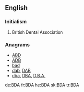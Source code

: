 ==English==

===Initialism===
{{head|en|initialism}}

# British Dental Association

===Anagrams===
* [[ABD#English|ABD]] 
* [[ADB#English|ADB]]
* [[bad#English|bad]]
* [[dab#English|dab]], [[DAB#English|DAB]]
* [[dba#English|dba]], [[DBA#English|DBA]], [[D.B.A.#English|D.B.A.]]

[[de:BDA]]
[[fr:BDA]]
[[he:BDA]]
[[sk:BDA]]
[[tr:BDA]]